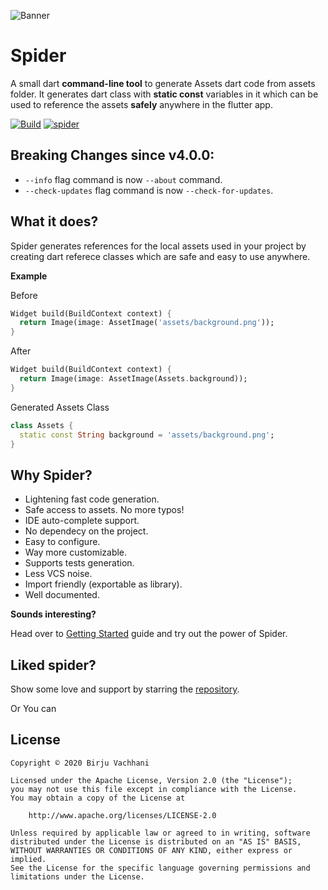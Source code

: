 ![Banner](/img/banner.svg)

# Spider

A small dart **command-line tool** to generate Assets dart code from assets folder. It generates dart class with **static const** variables in it which can be used to reference the assets **safely** anywhere in the flutter app.

[![Build](https://github.com/BirjuVachhani/spider/workflows/Build/badge.svg?branch=main)](https://github.com/BirjuVachhani/spider/actions) [![spider](https://img.shields.io/pub/v/spider?label=spider)](https://pub.dev/packages/spider)

## Breaking Changes since v4.0.0:

- `--info` flag command is now `--about` command.
- `--check-updates` flag command is now `--check-for-updates`.

## What it does?

Spider generates references for the local assets used in your project by creating dart referece classes which are safe
and easy to use anywhere.

**Example**

Before

```dart
Widget build(BuildContext context) {
  return Image(image: AssetImage('assets/background.png'));
}
```

After

```dart
Widget build(BuildContext context) {
  return Image(image: AssetImage(Assets.background));
}
```

Generated Assets Class

```dart
class Assets {
  static const String background = 'assets/background.png';
}
```

## Why Spider?

- Lightening fast code generation.
- Safe access to assets. No more typos!
- IDE auto-complete support.
- No dependecy on the project.
- Easy to configure.
- Way more customizable.
- Supports tests generation.
- Less VCS noise.
- Import friendly (exportable as library).
- Well documented.

**Sounds interesting?**

Head over to [Getting Started](installation.md) guide and try out the power of Spider.

## Liked spider?

Show some love and support by starring the [repository](https://github.com/birjuvachhani/spider).

Or You can

<!-- <a href="https://www.buymeacoffee.com/birjuvachhani" target="_blank"><img src="https://cdn.buymeacoffee.com/buttons/default-blue.png" alt="Buy Me A Coffee" style="height: 51px !important;width: 217px !important;" ></a> -->

## License

```
Copyright © 2020 Birju Vachhani

Licensed under the Apache License, Version 2.0 (the "License");
you may not use this file except in compliance with the License.
You may obtain a copy of the License at

    http://www.apache.org/licenses/LICENSE-2.0

Unless required by applicable law or agreed to in writing, software
distributed under the License is distributed on an "AS IS" BASIS,
WITHOUT WARRANTIES OR CONDITIONS OF ANY KIND, either express or implied.
See the License for the specific language governing permissions and
limitations under the License.
```
